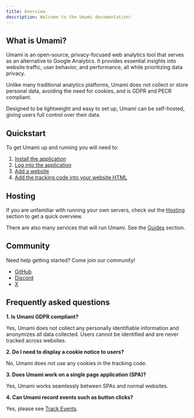 ```yaml
---
title: Overview
description: Welcome to the Umami documentation!
---
```


## What is Umami?

Umami is an open-source, privacy-focused web analytics tool that serves as an alternative to Google Analytics.
It provides essential insights into website traffic, user behavior, and performance, all while prioritizing data privacy.

Unlike many traditional analytics platforms, Umami does not collect or store personal data, avoiding the need for cookies,
and is GDPR and PECR compliant.

Designed to be lightweight and easy to set up, Umami can be self-hosted, giving users full control over their data.

## Quickstart

To get Umami up and running you will need to:

1. [Install the application](/docs/v2/install)
1. [Log into the application](/docs/v2/login)
1. [Add a website](/docs/v2/add-a-website)
1. [Add the tracking code into your website HTML](/docs/v2/collect-data)

## Hosting

If you are unfamiliar with running your own servers, check out the [Hosting](/docs/v2/guides/hosting) section to get a quick overview.

There are also many services that will run Umami. See the [Guides](/docs/v2/guides/hosting) section.

## Community

Need help getting started? Come join our community!

- [GitHub](https://github.com/umami-software/umami)
- [Discord](https://discord.gg/4dz4zcXYrQ)
- [X](https://twitter.com/umami_software)

## Frequently asked questions

**1. Is Umami GDPR compliant?**

Yes, Umami does not collect any personally identifiable information and anonymizes all data collected. Users cannot be identified
and are never tracked across websites.

**2. Do I need to display a cookie notice to users?**

No, Umami does not use any cookies in the tracking code.

**3. Does Umami work on a single page application (SPA)?**

Yes, Umami works seamlessly between SPAs and normal websites.

**4. Can Umami record events such as button clicks?**

Yes, please see [Track Events](/docs/v2/track-events).
